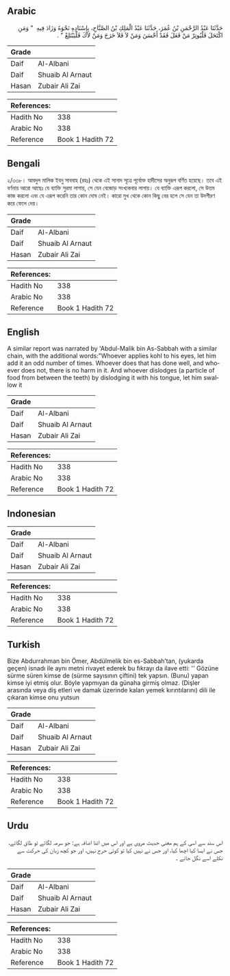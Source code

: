 ## Arabic


<div dir="rtl" lang="ar" style={{fontSize:'larger',backgroundColor:'#f8f9fa',padding:20}}>
حَدَّثَنَا عَبْدُ الرَّحْمَنِ بْنُ عُمَرَ، حَدَّثَنَا عَبْدُ الْمَلِكِ بْنُ الصَّبَّاحِ، بِإِسْنَادِهِ نَحْوَهُ وَزَادَ فِيهِ ‏ "‏ وَمَنِ اكْتَحَلَ فَلْيُوتِرْ مَنْ فَعَلَ فَقَدْ أَحْسَنَ وَمَنْ لاَ فَلاَ حَرَجَ وَمَنْ لاَكَ فَلْيَبْتَلِعْ ‏"‏ ‏.‏
</div>
<div style={{backgroundColor:'#f8f9fa',padding:20, marginBottom: 10}}><table> <thead> <tr> <th>Grade</th> <th></th> </tr> </thead> <tbody> <tr><td>Daif</td><td>Al-Albani</td></tr><tr><td>Daif</td><td>Shuaib Al Arnaut</td></tr><tr><td>Hasan</td><td>Zubair Ali Zai</td></tr></tbody></table><table> <thead> <tr> <th>References:</th> <th></th> </tr> </thead> <tbody><tr><td>Hadith No</td><td>338</td></tr><tr><td>Arabic No</td><td>338</td></tr><tr><td>Reference</td><td>Book 1 Hadith 72</td></tr></tbody></table></div>

## Bengali


<div dir="ltr" lang="bn" style={{fontSize:'larger',backgroundColor:'#f8f9fa',padding:20}}>
২/৩৩৮। আবদুল মালিক ইবনু সাববাহ (রহঃ) থেকে এই সানাদ সূত্রে পূর্বোক্ত হাদীসের অনুরূপ বর্ণিত হয়েছে। তবে এই বর্ণনায় আরো আছেঃ যে ব্যাক্তি সুরমা লাগায়, সে যেন বেজোড় সংখ্যকবার লাগায়। যে ব্যাক্তি এরূপ করলো, সে উত্তম কাজ করলো এবং যে এরূপ করেনি তার কোন দোষ নেই। কারো মুখ থেকে কোন কিছু বের হলে সে যেন তা উদগীরণ করে ফেলে দেয়।
</div>
<div style={{backgroundColor:'#f8f9fa',padding:20, marginBottom: 10}}><table> <thead> <tr> <th>Grade</th> <th></th> </tr> </thead> <tbody> <tr><td>Daif</td><td>Al-Albani</td></tr><tr><td>Daif</td><td>Shuaib Al Arnaut</td></tr><tr><td>Hasan</td><td>Zubair Ali Zai</td></tr></tbody></table><table> <thead> <tr> <th>References:</th> <th></th> </tr> </thead> <tbody><tr><td>Hadith No</td><td>338</td></tr><tr><td>Arabic No</td><td>338</td></tr><tr><td>Reference</td><td>Book 1 Hadith 72</td></tr></tbody></table></div>

## English


<div dir="ltr" lang="en" style={{fontSize:'larger',backgroundColor:'#f8f9fa',padding:20}}>
A similar report was narrated by 'Abdul-Malik bin As-Sabbah with a similar chain, with the additional words:"Whoever applies kohl to his eyes, let him add it an odd number of times. Whoever does that has done well, and whoever does not, there is no harm in it. And whoever dislodges (a particle of food from between the teeth) by dislodging it with his tongue, let him swallow it
</div>
<div style={{backgroundColor:'#f8f9fa',padding:20, marginBottom: 10}}><table> <thead> <tr> <th>Grade</th> <th></th> </tr> </thead> <tbody> <tr><td>Daif</td><td>Al-Albani</td></tr><tr><td>Daif</td><td>Shuaib Al Arnaut</td></tr><tr><td>Hasan</td><td>Zubair Ali Zai</td></tr></tbody></table><table> <thead> <tr> <th>References:</th> <th></th> </tr> </thead> <tbody><tr><td>Hadith No</td><td>338</td></tr><tr><td>Arabic No</td><td>338</td></tr><tr><td>Reference</td><td>Book 1 Hadith 72</td></tr></tbody></table></div>

## Indonesian


<div dir="ltr" lang="id" style={{fontSize:'larger',backgroundColor:'#f8f9fa',padding:20}}>

</div>
<div style={{backgroundColor:'#f8f9fa',padding:20, marginBottom: 10}}><table> <thead> <tr> <th>Grade</th> <th></th> </tr> </thead> <tbody> <tr><td>Daif</td><td>Al-Albani</td></tr><tr><td>Daif</td><td>Shuaib Al Arnaut</td></tr><tr><td>Hasan</td><td>Zubair Ali Zai</td></tr></tbody></table><table> <thead> <tr> <th>References:</th> <th></th> </tr> </thead> <tbody><tr><td>Hadith No</td><td>338</td></tr><tr><td>Arabic No</td><td>338</td></tr><tr><td>Reference</td><td>Book 1 Hadith 72</td></tr></tbody></table></div>

## Turkish


<div dir="ltr" lang="tr" style={{fontSize:'larger',backgroundColor:'#f8f9fa',padding:20}}>
Bize Abdurrahman bin Ömer, Abdülmelik bin es-Sabbah’tan, (yukarda geçen) isnadı ile aynı metni rivayet ederek bu fıkrayı da ilave etti: '' Gözüne sürme süren kimse de (sürme sayısının çiftini) tek yapsın. (Bunu) yapan kimse iyi etmiş olur. Böyle yapmıyan da günaha girmiş olmaz. (Dişler arasında veya diş etleri ve damak üzerinde kalan yemek kırıntılarını) dili ile çıkaran kimse onu yutsun
</div>
<div style={{backgroundColor:'#f8f9fa',padding:20, marginBottom: 10}}><table> <thead> <tr> <th>Grade</th> <th></th> </tr> </thead> <tbody> <tr><td>Daif</td><td>Al-Albani</td></tr><tr><td>Daif</td><td>Shuaib Al Arnaut</td></tr><tr><td>Hasan</td><td>Zubair Ali Zai</td></tr></tbody></table><table> <thead> <tr> <th>References:</th> <th></th> </tr> </thead> <tbody><tr><td>Hadith No</td><td>338</td></tr><tr><td>Arabic No</td><td>338</td></tr><tr><td>Reference</td><td>Book 1 Hadith 72</td></tr></tbody></table></div>

## Urdu


<div dir="rtl" lang="ur" style={{fontSize:'larger',backgroundColor:'#f8f9fa',padding:20}}>
اس سند سے اسی کے ہم معنی حدیث مروی ہے اور اس میں اتنا اضافہ ہے: جو سرمہ لگائے تو طاق لگائے، جس نے ایسا کیا اچھا کیا، اور جس نے نہیں کیا تو کوئی حرج نہیں، اور جو کچھ زبان کی حرکت سے نکلے اسے نگل جائے ۔
</div>
<div style={{backgroundColor:'#f8f9fa',padding:20, marginBottom: 10}}><table> <thead> <tr> <th>Grade</th> <th></th> </tr> </thead> <tbody> <tr><td>Daif</td><td>Al-Albani</td></tr><tr><td>Daif</td><td>Shuaib Al Arnaut</td></tr><tr><td>Hasan</td><td>Zubair Ali Zai</td></tr></tbody></table><table> <thead> <tr> <th>References:</th> <th></th> </tr> </thead> <tbody><tr><td>Hadith No</td><td>338</td></tr><tr><td>Arabic No</td><td>338</td></tr><tr><td>Reference</td><td>Book 1 Hadith 72</td></tr></tbody></table></div>